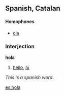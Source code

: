 ==Spanish, Catalan==
====Homophones====
*[[ola]]

===Interjection===
'''hola'''

#[[hello]], [[hi]]

''This is a spanish word.''

[[es:hola]]